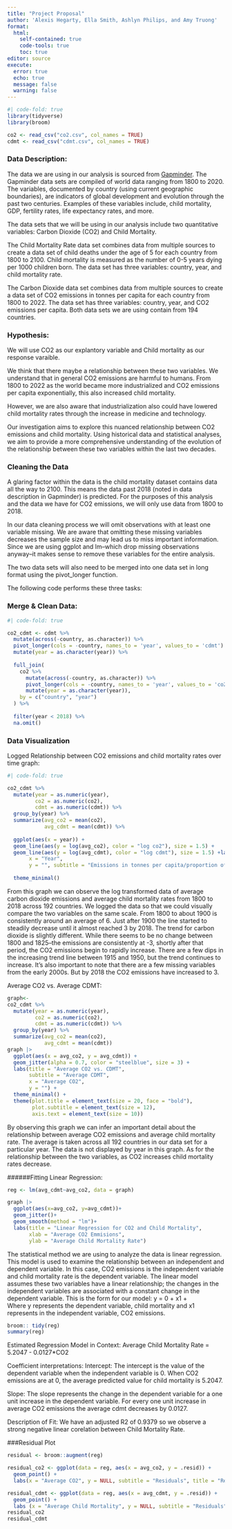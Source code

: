 ```yaml
---
title: "Project Proposal"
author: 'Alexis Hegarty, Ella Smith, Ashlyn Philips, and Amy Truong'
format: 
  html:
    self-contained: true
    code-tools: true
    toc: true
editor: source
execute: 
  error: true
  echo: true
  message: false
  warning: false
---
```


```r
#| code-fold: true
library(tidyverse)
library(broom)

co2 <- read_csv("co2.csv", col_names = TRUE)
cdmt <- read_csv("cdmt.csv", col_names = TRUE)
```

### Data Description:

The data we are using in our analysis is sourced from [Gapminder](https://www.gapminder.org/data/documentation/). The Gapminder data sets are compiled of world data ranging from 1800 to 2020. The variables, documented by country (using current geographic boundaries), are indicators of global development and evolution through the past two centuries. Examples of these variables include, child mortality, GDP, fertility rates, life expectancy rates, and more.

The data sets that we will be using in our analysis include two quantitative variables: Carbon Dioxide (CO2) and Child Mortality.

The Child Mortality Rate data set combines data from multiple sources to create a data set of child deaths under the age of 5 for each country from 1800 to 2100. Child mortality is measured as the number of 0-5 years dying per 1000 children born. The data set has three variables: country, year, and child mortality rate.

The Carbon Dioxide data set combines data from multiple sources to create a data set of CO2 emissions in tonnes per capita for each country from 1800 to 2022. The data set has three variables: country, year, and CO2 emissions per capita. Both data sets we are using contain from 194 countries.

### Hypothesis:

We will use CO2 as our explantory variable and Child mortality as our response varaible.

We think that there maybe a relationship between these two variables. We understand that in general CO2 emissions are harmful to humans. From 1800 to 2022 as the world became more industrialized and CO2 emissions per capita exponentially, this also increased child mortality.

However, we are also aware that industrialization also could have lowered child mortality rates through the increase in medicine and technology.

Our investigation aims to explore this nuanced relationship between CO2 emissions and child mortality. Using historical data and statistical analyses, we aim to provide a more comprehensive understanding of the evolution of the relationship between these two variables within the last two decades.

### Cleaning the Data

A glaring factor within the data is the child mortality dataset contains data all the way to 2100. This means the data past 2018 (noted in data description in Gapminder) is predicted. For the purposes of this analysis and the data we have for CO2 emissions, we will only use data from 1800 to 2018.

In our data cleaning process we will omit observations with at least one variable missing. We are aware that omitting these missing variables decreases the sample size and may lead us to miss important information. Since we are using ggplot and lm--which drop missing observations anyway--it makes sense to remove these variables for the entire analysis.

The two data sets will also need to be merged into one data set in long format using the pivot_longer function.

The following code performs these three tasks:

### Merge & Clean Data:

```r
#| code-fold: true

co2_cdmt <- cdmt %>%
  mutate(across(-country, as.character)) %>%
  pivot_longer(cols = -country, names_to = 'year', values_to = 'cdmt') %>%
  mutate(year = as.character(year)) %>%
  
  full_join(
    co2 %>%
      mutate(across(-country, as.character)) %>%
      pivot_longer(cols = -country, names_to = 'year', values_to = 'co2') %>%
      mutate(year = as.character(year)),
    by = c("country", "year")
  ) %>%
  
  filter(year < 2018) %>%
  na.omit()


```

### Data Visualization

Logged Relationship between CO2 emissions and child mortality rates over time graph: 
```r
#| code-fold: true

co2_cdmt %>%
  mutate(year = as.numeric(year),
         co2 = as.numeric(co2),
         cdmt = as.numeric(cdmt)) %>%
  group_by(year) %>%
  summarize(avg_co2 = mean(co2),
            avg_cdmt = mean(cdmt)) %>%
  
  ggplot(aes(x = year)) +
  geom_line(aes(y = log(avg_co2), color = "log co2"), size = 1.5) +
  geom_line(aes(y = log(avg_cdmt), color = "log cdmt"), size = 1.5) +labs(title = "Relationship CO2 Emmissions and Child Mortality Rates",
       x = "Year",
       y = "", subtitle = "Emissions in tonnes per capita/proportion of deaths per 1000 births") +
  
  theme_minimal()
```
From this graph we can observe the log transformed data of average carbon dioxide emissions and average child mortality rates from 1800 to 2018 across 192 countries. We logged the data so that we could visually compare the two variables on the same scale. From 1800 to about 1900 is consistently around an average of 6. Just after 1900 the line started to steadily decrease until it almost reached 3 by 2018. The trend for carbon dioxide is slightly different. While there seems to be no change between 1800 and 1825–the emissions are consistently at -3, shortly after that period, the CO2 emissions begin to rapidly increase. There are a few dips in the increasing trend line between 1915 and 1950, but the trend continues to increase. It’s also important to note that there are a few missing variables from the early 2000s. But by 2018 the CO2 emissions have increased to 3.


Average CO2 vs. Average CDMT: 
```r
graph<-
co2_cdmt %>%
  mutate(year = as.numeric(year),
         co2 = as.numeric(co2), 
         cdmt = as.numeric(cdmt)) %>%  
  group_by(year) %>%  
  summarize(avg_co2 = mean(co2),
            avg_cdmt = mean(cdmt)) 
graph |>
  ggplot(aes(x = avg_co2, y = avg_cdmt)) +  
  geom_jitter(alpha = 0.7, color = "steelblue", size = 3) +    
  labs(title = "Average CO2 vs. CDMT", 
       subtitle = "Average CDMT", 
       x = "Average CO2",
       y = "") + 
  theme_minimal() +  
  theme(plot.title = element_text(size = 20, face = "bold"),      
        plot.subtitle = element_text(size = 12), 
        axis.text = element_text(size = 10))

```
By observing this graph we can infer an important detail about the relationship between average CO2 emissions and average child mortality rate. The average is taken across all 192 countries in our data set for a particular year. The data is not displayed by year in this graph. As for the relationship between the two variables, as CO2 increases child mortality rates decrease.

######Fitting Linear Regression:
```r
reg <- lm(avg_cdmt~avg_co2, data = graph)

graph |>
  ggplot(aes(x=avg_co2, y=avg_cdmt))+
  geom_jitter()+
  geom_smooth(method = "lm")+ 
  labs(title = "Linear Regression for CO2 and Child Mortality", 
       xlab = "Average CO2 Emmisions", 
       ylab = "Average Child Mortality Rate")

```

The statistical method we are using to analyze the data is linear regression. This model is used to examine the relationship between an independent and dependent variable.  In this case, CO2 emissions is the independent variable and child mortality rate is the dependent variable. The linear model assumes these two variables have a linear relationship; the changes in the independent variables are associated with a constant change in the dependent variable. This is the form for our model:
y = 0 + x1 +  
Where y represents the dependent variable, child mortality and x1 represents in the independent variable, CO2 emissions.

```r
broom:: tidy(reg)
summary(reg)
```
Estimated Regression Model in Context:
Average Child Mortality Rate = 5.2047 - 0.0127*CO2

Coefficient interpretations:
Intercept: 
The intercept is the value of the dependent variable when the independent variable is 0. When CO2 emissions are at 0, the average predicted value for child mortality is 5.2047. 

Slope: 
The slope represents the change in the dependent variable for a one unit increase in the dependent variable.
For every one unit increase in average CO2 emissions the average cdmt decreases by 0.0127.

Description of Fit:
We have an adjusted R2 of 0.9379 so we observe a strong negative linear corelation between Child Mortality Rate.


###Residual Plot
```r
residual <- broom::augment(reg)

residual_co2 <- ggplot(data = reg, aes(x = avg_co2, y = .resid)) +
  geom_point() +
  labs(x = "Average CO2", y = NULL, subtitle = "Residuals", title = "Residual Plot of Average CO2")

residual_cdmt <- ggplot(data = reg, aes(x = avg_cdmt, y = .resid)) +
  geom_point() +
  labs (x = "Average Child Mortality", y = NULL, subtitle = "Residuals", title = "Residual Plot of Average Child Mortality")
residual_co2
residual_cdmt
```
